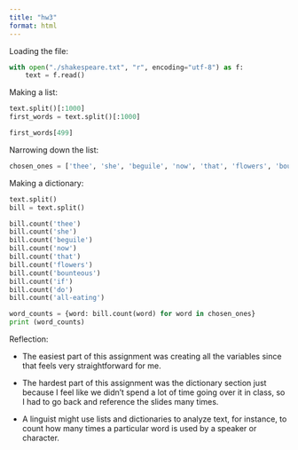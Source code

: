 ```yaml
---
title: "hw3"
format: html
---
```


Loading the file:

```python
with open("./shakespeare.txt", "r", encoding="utf-8") as f:
    text = f.read()
```

Making a list:

```python
text.split()[:1000]
first_words = text.split()[:1000]
```

```python
first_words[499]
```

Narrowing down the list:

```python
chosen_ones = ['thee', 'she', 'beguile', 'now', 'that', 'flowers', 'bounteous', 'if', 'do', 'all-eating']
```

Making a dictionary:

```python
text.split()
bill = text.split()
```

```python
bill.count('thee')
bill.count('she')
bill.count('beguile')
bill.count('now')
bill.count('that')
bill.count('flowers')
bill.count('bounteous')
bill.count('if')
bill.count('do')
bill.count('all-eating')
```

```python
word_counts = {word: bill.count(word) for word in chosen_ones}
print (word_counts)
```

Reflection:

-   The easiest part of this assignment was creating all the variables since that feels very straightforward for me.

-   The hardest part of this assignment was the dictionary section just because I feel like we didn't spend a lot of time going over it in class, so I had to go back and reference the slides many times.

-   A linguist might use lists and dictionaries to analyze text, for instance, to count how many times a particular word is used by a speaker or character.
